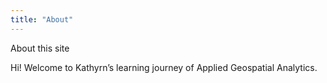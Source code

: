 ```yaml
---
title: "About"
---
```


About this site

Hi! Welcome to Kathyrn's learning journey of Applied Geospatial Analytics. 